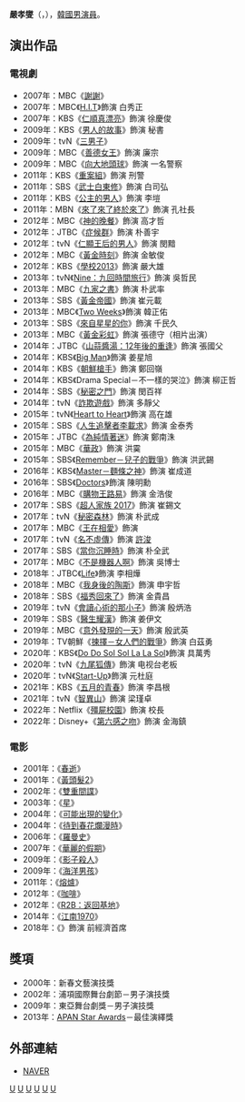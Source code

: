 {{藝人
| 姓名     = 嚴孝燮
| 類型     = 男演員
| 圖片     = 
| 圖片尺寸 = 
| 圖片簡介 = 
| 原名     = 
| 外文名   = 엄효섭
| 外文     = ko
| 羅馬拼音 = Uhm Hyo Seop
| 英文名   = 
| 綽號     = 
| 其他藝名 = 
| 國籍     = {{KOR}}
| 民族     = 
| 籍貫     = 
| 出生日期 = {{birth_date_and_age|1966|10|24}}
| 出生地點 = {{KOR}}[[仁川廣域市|仁川廣域市]]
| 逝世日期 = 
| 逝世地點 = 
| 職業     = 
| 語言     = [[韓語|韓語]]
| 教育程度 = [[首爾藝術大學|首爾藝術大學]]演劇科
| 宗教信仰 = 
| 配偶     = 
| 音樂類型 = 
| 演奏樂器 = 
| 出身地   = 
| 出道作   = 音樂劇《Cats》
| 出道日期 = 1990年
| 代表作   = 
| 活躍年代 = 
| 唱片公司 = 
| 經紀公司 = Starvillage Entertainment
| 網站     = 
| IMDb    = 
}}

'''嚴孝燮'''（{{lang-ko|엄효섭}}，{{bd|1966年|10月24日}}），[[韓國|韓國]][[男演員|男演員]]。

== 演出作品 ==
=== 電視劇 ===
*2007年：MBC《[[謝謝|謝謝]]》
*2007年：MBC《[[H.I.T|H.I.T]]》飾演 白秀正
*2007年：KBS《[[仁順真漂亮|仁順真漂亮]]》飾演 徐慶俊
*2009年：KBS《[[男人的故事|男人的故事]]》飾演 秘書
*2009年：tvN《[[三男子|三男子]]》
*2009年：MBC《[[善德女王_(韓國電視劇)|善德女王]]》飾演 廉宗 
*2009年：MBC《[[向大地頭球|向大地頭球]]》飾演 一名警察
*2011年：KBS《[[重案組_(韓國電視劇)|重案組]]》飾演 刑警
*2011年：SBS《[[武士白東修|武士白東修]]》飾演 白司弘
*2011年：KBS《[[公主的男人|公主的男人]]》飾演 李塏
*2011年：MBN《[[來了來了終於來了|來了來了終於來了]]》飾演 孔社長
*2012年：MBC《[[神的晚餐|神的晚餐]]》飾演 高才哲
*2012年：JTBC《[[症候群_(電視劇)|症候群]]》飾演 朴善宇
*2012年：tvN《[[仁顯王后的男人|仁顯王后的男人]]》飾演 閔黯
*2012年：MBC《[[黃金時刻|黃金時刻]]》飾演 金敏俊
*2012年：KBS《[[學校2013|學校2013]]》飾演 嚴大雄
*2013年：tvN《[[Nine：九回時間旅行|Nine：九回時間旅行]]》飾演 吳哲民
*2013年：MBC《[[九家之書|九家之書]]》飾演 朴武率
*2013年：SBS《[[黃金帝國|黃金帝國]]》飾演 崔元載
*2013年：MBC《[[Two_Weeks|Two Weeks]]》飾演 韓正佑
*2013年：SBS《[[來自星星的你|來自星星的你]]》飾演 千民久
*2013年：MBC《[[黃金彩虹|黃金彩虹]]》飾演 張德守（相片出演） 
*2014年：JTBC《[[山蒜醬湯：12年後的重逢|山蒜醬湯：12年後的重逢]]》飾演 張國父
*2014年：KBS《[[Big_Man|Big Man]]》飾演 姜星旭
*2014年：KBS《[[朝鮮槍手|朝鮮槍手]]》飾演 鄭回嶺
*2014年：KBS《Drama Special－不一樣的哭泣》飾演 柳正哲
*2014年：SBS《[[秘密之門|秘密之門]]》飾演 閔百祥
*2014年：tvN《[[詐欺遊戲_(韓國電視劇)|詐欺遊戲]]》飾演 多靜父
*2015年：tvN《[[Heart_to_Heart|Heart to Heart]]》飾演 高在雄
*2015年：SBS《[[人生追擊者李載求|人生追擊者李載求]]》飾演 金泰秀
*2015年：JTBC《[[為純情著迷|為純情著迷]]》飾演 鄭南洙
*2015年：MBC《[[華政|華政]]》飾演 洪霙
*2015年：SBS《[[Remember－兒子的戰爭|Remember－兒子的戰爭]]》飾演 洪武錫
*2016年：KBS《[[Master－麵條之神|Master－麵條之神]]》飾演 崔成道
*2016年：SBS《[[Doctors|Doctors]]》飾演 陳明勳
*2016年：MBC《[[購物王路易|購物王路易]]》飾演 金浩俊
*2017年：SBS《[[超人家族_2017|超人家族 2017]]》飾演 崔錫文
*2017年：tvN《[[秘密森林|秘密森林]]》飾演 朴武成
*2017年：MBC《[[王在相愛|王在相愛]]》飾演 {{link-ko|李承休|이승휴}}
*2017年：tvN《[[名不虛傳|名不虛傳]]》飾演 [[許浚|許浚]]
*2017年：SBS《[[當你沉睡時|當你沉睡時]]》飾演 朴全武
*2017年：MBC《[[不是機器人啊|不是機器人啊]]》飾演 吳博士
*2018年：JTBC《[[Life_(電視劇)|Life]]》飾演 李相燁
*2018年：MBC《[[我身後的陶斯|我身後的陶斯]]》飾演 申宇哲
*2018年：SBS《[[福秀回來了|福秀回來了]]》飾演 金貴昌
*2019年：tvN《[[會讀心術的那小子|會讀心術的那小子]]》飾演 殷炳浩
*2019年：SBS《[[醫生耀漢|醫生耀漢]]》飾演 姜伊文
*2019年：MBC《[[意外發現的一天|意外發現的一天]]》飾演 殷武英
*2019年：TV朝鮮《[[揀擇－女人們的戰爭|揀擇－女人們的戰爭]]》飾演 白茲勇
*2020年：KBS《[[Do_Do_Sol_Sol_La_La_Sol|Do Do Sol Sol La La Sol]]》飾演 具萬秀
*2020年：tvN《[[九尾狐傳|九尾狐傳]]》飾演 电视台老板
*2020年：tvN《[[Start-Up|Start-Up]]》飾演 元杜庭
*2021年：KBS《[[五月的青春|五月的青春]]》飾演 李昌根
*2021年：tvN《[[智異山_(電視劇)|智異山]]》飾演 梁瑾卓
*2022年：Netflix《[[殭屍校園|殭屍校園]]》飾演 校長
*2022年：Disney+《[[第六感之吻|第六感之吻]]》飾演 金海鎮

=== 電影 ===
*2001年：《[[春逝|春逝]]》
*2001年：《[[黃頭髮2|黃頭髮2]]》
*2002年：《[[雙重間諜|雙重間諜]]》
*2003年：《[[星|星]]》
*2004年：《[[可能出現的變化|可能出現的變化]]》
*2004年：《[[待到春花爛漫時_(電影)|待到春花爛漫時]]》
*2006年：《[[羅曼史_(2006年電影)|羅曼史]]》
*2007年：《[[華麗的假期|華麗的假期]]》
*2009年：《[[影子殺人|影子殺人]]》
*2009年：《[[海洋男孩|海洋男孩]]》
*2011年：《[[熔爐|熔爐]]》
*2012年：《[[咖啡_(電影)|咖啡]]》
*2012年：《[[R2B：返回基地|R2B：返回基地]]》
*2014年：《[[江南1970|江南1970]]》
*2018年：《{{link-ko|分秒幣爭|국가부도의 날}}》飾演 前經濟首席

== 獎項 ==
*2000年：新春文藝演技獎
*2002年：浦項國際舞台劇節－男子演技獎
*2009年：東亞舞台劇獎－男子演技獎
*2013年：[[大田電視劇節#第二屆|APAN Star Awards]]－最佳演繹獎

== 外部連結 ==
*[http://people.search.naver.com/search.naver?where=nexearch&query=%EC%97%84%ED%9A%A8%EC%84%AD&sm=tab_etc&ie=utf8&key=PeopleService&os=116752 NAVER]{{Wayback|url=http://people.search.naver.com/search.naver?where=nexearch&query=%EC%97%84%ED%9A%A8%EC%84%AD&sm=tab_etc&ie=utf8&key=PeopleService&os=116752 |date=20200404071724 }}{{ko}}
{{Village Entertainment}}
{{KBS學校系列}}
[[Category:韓國電視演員|U]]
[[Category:韓國電影演員|U]]
[[Category:韓國舞台演員|U]]
[[Category:首爾藝術大學校友|U]]
[[Category:仁川廣域市出身人物|U]]
[[Category:嚴姓|U]]